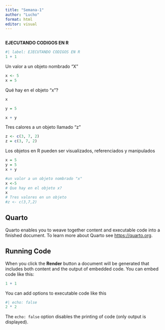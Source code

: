 ---
title: "Semana-1"
author: "Lucho"
format: html
editor: visual
---

```{r}

```

**EJECUTANDO CODIGOS EN R**

```{r}
#| label: EJECUTANDO CODIGOS EN R
1 + 1
```

Un valor a un objeto nombrado "X"

```{r}
x <- 5
x = 5
```

Qué hay en el objeto "x"?

```{r}
x
```

```{r}
y = 5

x + y
```

Tres calores a un objeto llamado "z"

```{r}
z <- c(3, 7, 2)
z = c(3, 7, 2)

```

Los objetos en R pueden ser visualizados, referenciados y manipulados

```{r}
x = 5
y = 5
x + y

```

```{r}
#un valor a un objeto nombrado "x"
x <-5
# Que hay en el objeto x?
x
# Tres valores en un objeto
#z <- c(3,7,2)
```

## Quarto

Quarto enables you to weave together content and executable code into a finished document. To learn more about Quarto see <https://quarto.org>.

## Running Code

When you click the **Render** button a document will be generated that includes both content and the output of embedded code. You can embed code like this:

```{r}
1 + 1
```

You can add options to executable code like this

```{r}
#| echo: false
2 * 2
```

The `echo: false` option disables the printing of code (only output is displayed).
